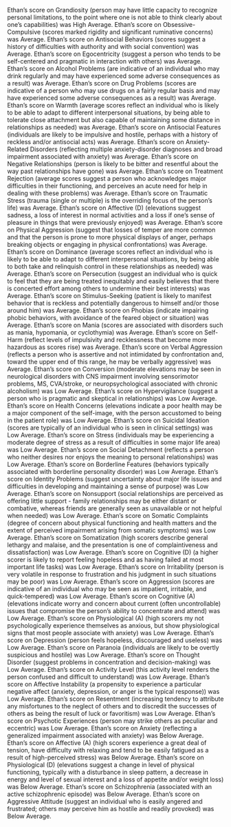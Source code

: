 Ethan's score on Grandiosity (person may have little capacity to recognize personal limitations, to the point where one is not able to think clearly about one's capabilities) was High Average.
Ethan's score on Obsessive-Compulsive (scores marked rigidity and significant ruminative concerns) was Average.
Ethan's score on Antisocial Behaviors (scores suggest a history of difficulties with authority and with social convention) was Average.
Ethan's score on Egocentricity (suggest a person who tends to be self-centered and pragmatic in interaction with others) was Average.
Ethan's score on Alcohol Problems (are indicative of an individual who may drink regularly and may have experienced some adverse consequences as a result) was Average.
Ethan's score on Drug Problems (scores are indicative of a person who may use drugs on a fairly regular basis and may have experienced some adverse consequences as a result) was Average.
Ethan's score on Warmth (average scores reflect an individual who is likely to be able to adapt to different interpersonal situations, by being able to tolerate close attachment but also capable of maintaining some distance in relationships as needed) was Average.
Ethan's score on Antisocial Features (individuals are likely to be impulsive and hostile, perhaps with a history of reckless and/or antisocial acts) was Average.
Ethan's score on Anxiety-Related Disorders (reflecting multiple anxiety-disorder diagnoses and broad impairment associated with anxiety) was Average.
Ethan's score on Negative Relationships (person is likely to be bitter and resentful about the way past relationships have gone) was Average.
Ethan's score on Treatment Rejection (average scores suggest a person who acknowledges major difficulties in their functioning, and perceives an acute need for help in dealing with these problems) was Average.
Ethan's score on Traumatic Stress (trauma (single or multiple) is the overriding focus of the person's life) was Average.
Ethan's score on Affective (D) (elevations suggest sadness, a loss of interest in normal activities and a loss if one's sense of pleasure in things that were previously enjoyed) was Average.
Ethan's score on Physical Aggression (suggest that losses of temper are more common and that the person is prone to more physical displays of anger, perhaps breaking objects or engaging in physical confrontations) was Average.
Ethan's score on Dominance (average scores reflect an individual who is likely to be able to adapt to different interpersonal situations, by being able to both take and relinquish control in these relationships as needed) was Average.
Ethan's score on Persecution (suggest an individual who is quick to feel that they are being treated inequitably and easily believes that there is concerted effort among others to undermine their best interests) was Average.
Ethan's score on Stimulus-Seeking (patient is likely to manifest behavior that is reckless and potentially dangerous to himself and/or those around him) was Average.
Ethan's score on Phobias (indicate impairing phobic behaviors, with avoidance of the feared object or situation) was Average.
Ethan's score on Mania (scores are associated with disorders such as mania, hypomania, or cyclothymia) was Average.
Ethan's score on Self-Harm (reflect levels of impulsivity and recklessness that become more hazardous as scores rise) was Average.
Ethan's score on Verbal Aggression (reflects a person who is assertive and not intimidated by confrontation and, toward the upper end of this range, he may be verbally aggressive) was Average.
Ethan's score on Conversion (moderate elevations may be seen in neurological disorders with CNS impairment involving sensorimotor problems, MS, CVA/stroke, or neuropsychological associated with chronic alcoholism) was Low Average.
Ethan's score on Hypervigilance (suggest a person who is pragmatic and skeptical in relationships) was Low Average.
Ethan's score on Health Concerns (elevations indicate a poor health may be a major component of the self-image, with the person accustomed to being in the patient role) was Low Average.
Ethan's score on Suicidal Ideation (scores are typically of an individual who is seen in clinical settings) was Low Average.
Ethan's score on Stress (individuals may be experiencing a moderate degree of stress as a result of difficulties in some major life area) was Low Average.
Ethan's score on Social Detachment (reflects a person who neither desires nor enjoys the meaning to personal relationships) was Low Average.
Ethan's score on Borderline Features (behaviors typically associated with borderline personality disorder) was Low Average.
Ethan's score on Identity Problems (suggest uncertainty about major life issues and difficulties in developing and maintaining a sense of purpose) was Low Average.
Ethan's score on Nonsupport (social relationships are perceived as offering little support - family relationships may be either distant or combative, whereas friends are generally seen as unavailable or not helpful when needed) was Low Average.
Ethan's score on Somatic Complaints (degree of concern about physical functioning and health matters and the extent of perceived impairment arising from somatic symptoms) was Low Average.
Ethan's score on Somatization (high scorers describe general lethargy and malaise, and the presentation is one of complaintiveness and dissatisfaction) was Low Average.
Ethan's score on Cognitive (D) (a higher scorer is likely to report feeling hopeless and as having failed at most important life tasks) was Low Average.
Ethan's score on Irritability (person is very volatile in response to frustration and his judgment in such situations may be poor) was Low Average.
Ethan's score on Aggression (scores are indicative of an individual who may be seen as impatient, irritable, and quick-tempered) was Low Average.
Ethan's score on Cognitive (A) (elevations indicate worry and concern about current (often uncontrollable) issues that compromise the person's ability to concentrate and attend) was Low Average.
Ethan's score on Physiological (A) (high scorers my not psychologically experience themselves as anxious, but show physiological signs that most people associate with anxiety) was Low Average.
Ethan's score on Depression (person feels hopeless, discouraged and useless) was Low Average.
Ethan's score on Paranoia (individuals are likely to be overtly suspicious and hostile) was Low Average.
Ethan's score on Thought Disorder (suggest problems in concentration and decision-making) was Low Average.
Ethan's score on Activity Level (this activity level renders the person confused and difficult to understand) was Low Average.
Ethan's score on Affective Instability (a propensity to experience a particular negative affect (anxiety, depression, or anger is the typical response)) was Low Average.
Ethan's score on Resentment (increasing tendency to attribute any misfortunes to the neglect of others and to discredit the successes of others as being the result of luck or favoritism) was Low Average.
Ethan's score on Psychotic Experiences (person may strike others as peculiar and eccentric) was Low Average.
Ethan's score on Anxiety (reflecting a generalized impairment associated with anxiety) was Below Average.
Ethan's score on Affective (A) (high scorers experience a great deal of tension, have difficulty with relaxing and tend to be easily fatigued as a result of high-perceived stress) was Below Average.
Ethan's score on Physiological (D) (elevations suggest a change in level of physical functioning, typically with a disturbance in sleep pattern, a decrease in energy and level of sexual interest and a loss of appetite and/or weight loss) was Below Average.
Ethan's score on Schizophrenia (associated with an active schizophrenic episode) was Below Average.
Ethan's score on Aggressive Attitude (suggest an individual who is easily angered and frustrated; others may perceive him as hostile and readily provoked) was Below Average.
